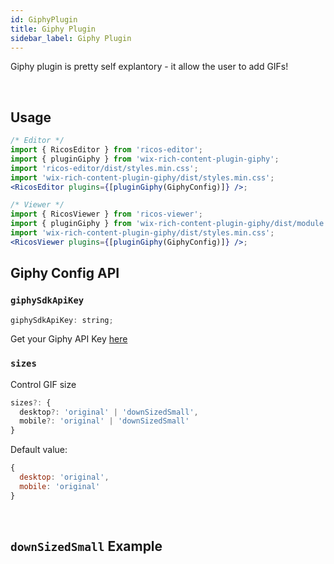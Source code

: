 ```yaml
---
id: GiphyPlugin
title: Giphy Plugin
sidebar_label: Giphy Plugin
---
```



Giphy plugin is pretty self explantory - it allow the user to add GIFs!

<div className="card">
  <RicosEditorWithMobile
    content={createContent('Add A GIF to get the party started!')}
    placeholder={'Type here!'}
    plugins={[pluginGiphy({ giphySdkApiKey: 'HXSsAGVNzjeUjhKfhhD9noF8sIbpYDsV' })]}
  />
</div>
<br />

## Usage

```jsx
/* Editor */
import { RicosEditor } from 'ricos-editor';
import { pluginGiphy } from 'wix-rich-content-plugin-giphy';
import 'ricos-editor/dist/styles.min.css';
import 'wix-rich-content-plugin-giphy/dist/styles.min.css';
<RicosEditor plugins={[pluginGiphy(GiphyConfig)]} />;

/* Viewer */
import { RicosViewer } from 'ricos-viewer';
import { pluginGiphy } from 'wix-rich-content-plugin-giphy/dist/module.viewer';
import 'wix-rich-content-plugin-giphy/dist/styles.min.css';
<RicosViewer plugins={[pluginGiphy(GiphyConfig)]} />;
```

## Giphy Config API

### `giphySdkApiKey`

```jsx
giphySdkApiKey: string;
```

Get your Giphy API Key <a href="https://support.giphy.com/hc/en-us/articles/360020283431-Request-A-GIPHY-API-Key">here</a>

### `sizes`

Control GIF size

```jsx
sizes?: {
  desktop?: 'original' | 'downSizedSmall',
  mobile?: 'original' | 'downSizedSmall'
}
```

Default value:

```jsx
{
  desktop: 'original',
  mobile: 'original'
}
```

<br />

## `downSizedSmall` Example

<div className="card">
  <RicosEditorWithMobile
    content={createContent('This is the down-sized playground, enjoy')}
    placeholder={'Type here!'}
    plugins={[
      pluginGiphy({
        giphySdkApiKey: 'HXSsAGVNzjeUjhKfhhD9noF8sIbpYDsV',
        sizes: { desktop: 'downSizedSmall' },
      }),
    ]}
  />
</div>
